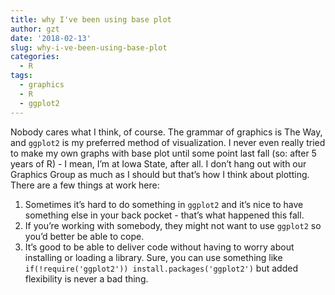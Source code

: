 ```yaml
---
title: why I've been using base plot
author: gzt
date: '2018-02-13'
slug: why-i-ve-been-using-base-plot
categories:
  - R
tags:
  - graphics
  - R
  - ggplot2
---
```


Nobody cares what I think, of course. The grammar of graphics is The Way, and `ggplot2` is my preferred method of visualization. I never even really tried to make my own graphs with base plot until some point last fall (so: after 5 years of R) - I mean, I'm at Iowa State, after all. I don't hang out with our Graphics Group as much as I should but that's how I think about plotting. There are a few things at work here:

1. Sometimes it's hard to do something in `ggplot2` and it's nice to have something else in your back pocket - that's what happened this fall.
2. If you're working with somebody, they might not want to use `ggplot2` so you'd better be able to cope.
3. It's good to be able to deliver code without having to worry about installing or loading a library. Sure, you can use something like `if(!require('ggplot2')) install.packages('ggplot2')` but added flexibility is never a bad thing. 
